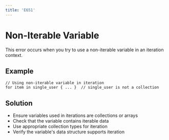 ```yaml
---
title: 'E651'
---
```


# Non-Iterable Variable

This error occurs when you try to use a non-iterable variable in an iteration context.

## Example

```hql
// Using non-iterable variable in iteration
for item in single_user { ... }  // single_user is not a collection
```

## Solution

- Ensure variables used in iterations are collections or arrays
- Check that the variable contains iterable data
- Use appropriate collection types for iteration
- Verify the variable's data structure supports iteration 